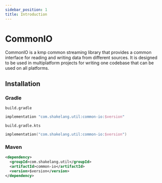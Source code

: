 ```yaml
---
sidebar_position: 1
title: Introduction
---
```


# CommonIO

CommonIO is a kmp common streaming library that provides a common interface for reading and writing data
from different sources. It is designed to be used in multiplatform projects for writing one codebase that
can be used on all platforms.

## Installation

### Gradle

`build.gradle`

```groovy
implementation "com.shakelang.util:common-io:$version"
```

`build.gradle.kts`

```kotlin
implementation("com.shakelang.util:common-io:$version")
```

### Maven

```xml
<dependency>
  <groupId>com.shakelang.util</groupId>
  <artifactId>common-io</artifactId>
  <version>$version</version>
</dependency>
```
